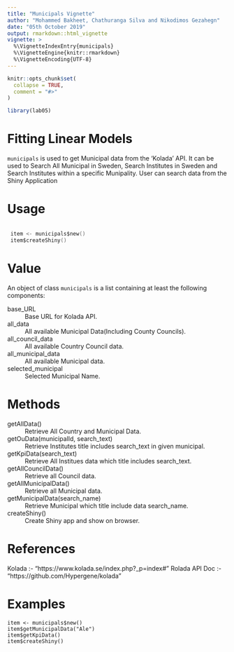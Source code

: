 ```yaml
---
title: "Municipals Vignette"
author: "Mohammed Bakheet, Chathuranga Silva and Nikodimos Gezahegn"
date: "05th October 2019"
output: rmarkdown::html_vignette
vignette: >
  %\VignetteIndexEntry{municipals}
  %\VignetteEngine{knitr::rmarkdown}
  %\VignetteEncoding{UTF-8}
---
```


```r
knitr::opts_chunk$set(
  collapse = TRUE,
  comment = "#>"
)
```

```r
library(lab05)
```

# Fitting Linear Models

``` municipals ``` is used to get Municipal data from the  'Kolada' API. It can be used to Search All Municipal in Sweden, Search Institutes in Sweden and Search Institutes within a specific Munipality. User can search data from the Shiny Application

# Usage
```c

 item <- municipals$new()
 item$createShiny()

```


# Value

An object of class ``` municipals ``` is a list containing at least the following components:

base_URL
  : Base URL for Kolada API.
  
all_data
  : All available Municipal Data(Including County Councils).
  
all_council_data
  : All available Country Council data.
  
all_municipal_data
  : All available Municipal data.
  
selected_municipal
  : Selected Municipal Name.
  
  
# Methods

getAllData()
  : Retrieve All Country and Municipal Data.
  
getOuData(municipalId, search_text)
  : Retrieve Institutes title includes search_text in given municipal.
  
getKpiData(search_text)
  : Retrieve All Institues data which title includes search_text.

getAllCouncilData()
  : Retrieve all Council data.
  
getAllMunicipalData()
  : Retrieve all Municipal data.

getMunicipalData(search_name)
  : Retrieve Municipal which title include data search_name.
  
createShiny()
  : Create Shiny app and show on browser.

# References

Kolada :- "https://www.kolada.se/index.php?_p=index#"
Rolada API Doc :- "https://github.com/Hypergene/kolada"

# Examples

```
item <- municipals$new()
item$getMunicipalData("Ale")
item$getKpiData()
item$createShiny()
```
